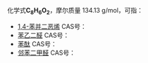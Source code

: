 {{DISPLAYTITLE:C<sub>8</sub>H<sub>6</sub>O<sub>2</sub>}}{{MolFormDisambigNav|C=8|H=6|O=2}}
化学式'''C<sub>8</sub>H<sub>6</sub>O<sub>2</sub>'''，摩尔质量 134.13 g/mol，可指：

*[[1,4-苯并二恶烯|1,4-苯并二恶烯]] CAS号：{{CAS|255-37-8}}
*[[苯乙二醛|苯乙二醛]] CAS号：{{CAS|1074-12-0}}
*[[苯酞|苯酞]] CAS号：{{CAS|87-41-2}}
*[[邻苯二甲醛|邻苯二甲醛]] CAS号：{{CAS|643-79-8}}

{{Isomerdab}}